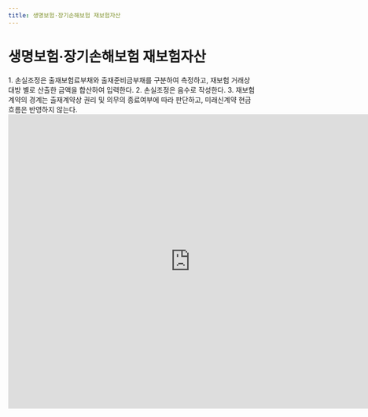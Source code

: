 ```yaml
---
title: 생명보험·장기손해보험 재보험자산
---
```

# 생명보험·장기손해보험 재보험자산

<Accordion multiple activeIndex={[]}>
<AccordionTab header="[작성 요령]">
1. 손실조정은 출재보험료부채와 출재준비금부채를 구분하여 측정하고, 재보험 거래상대방 별로 산출한 금액을 합산하여 입력한다.
2. 손실조정은 음수로 작성한다.
3. 재보험계약의 경계는 출재계약상 권리 및 의무의 종료여부에 따라 판단하고, 미래신계약 현금흐름은 반영하지 않는다.
</AccordionTab>
</Accordion>

<br/>

<iframe width="740" height="600" frameBorder="0" scrolling="no"
src="https://onedrive.live.com/embed?resid=AB5F66CE0CF8D024%2116554&authkey=%21ACzRWZavyE-79hc&em=2
&AllowTyping=True
&wdAllowInteractivity=False&ActiveCell='1-10'!D11&Item='1-10'!A7:F30
&wdHideGridlines=True
&wdDownloadButton=False
&waccluster=PSG3">
</iframe>
